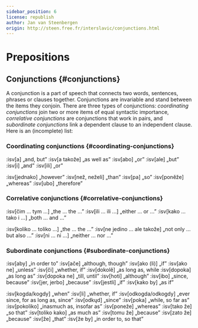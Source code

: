 ```yaml
---
sidebar_position: 6
license: republish
author: Jan van Steenbergen
origin: http://steen.free.fr/interslavic/conjunctions.html
---
```


# Prepositions

## Conjunctions \{#conjunctions}

A conjunction is a part of speech that connects two words, sentences, phrases or clauses together. Conjunctions are invariable and stand between the items they conjoin. There are three types of conjunctions: _coordinating conjunctions_ join two or more items of equal syntactic importance, _correlative conjunctions_ are conjunctions that work in pairs, and _subordinate conjunctions_ link a dependent clause to an independent clause. Here is an (incomplete) list:

### Coordinating conjunctions \{#coordinating-conjunctions}

:isv[a] „and, but”
:isv[a takože] „as well as”
:isv[abo] „or”
:isv[ale] „but”
:isv[i] „and”
:isv[ili] „or”

:isv[jednako] „however”
:isv[než, neželi] „than”
:isv[pa] „so”
:isv[poněže] „whereas”
:isv[ubo] „therefore”

### Correlative conjunctions \{#correlative-conjunctions}

:isv[čim ... tym ...] „the ... the ...”
:isv[ili ... ili ...] „either ... or ...”
:isv[kako ... tako i ...] „both ... and ...”

:isv[koliko ... toliko ...] „the ... the ...”
:isv[ne jedino ... ale takože] „not only ... but also ...”
:isv[ni ... ni ...] „neither ... nor ...”

### Subordinate conjunctions \{#subordinate-conjunctions}

:isv[aby] „in order to”
:isv[ače] „although, though”
:isv[ako (li)] „if”
:isv[ako ne] „unless”
:isv[či] „whether, if”
:isv[dokolě] „as long as, while
:isv[dopoka] „as long as”
:isv[dopoka ne] „till, until”
:isv[hoti] „although”
:isv[ibo] „since, because”
:isv[jer, jerbo] „because”
:isv[jestli] „if”
:isv[kako by] „as if”

:isv[kogda/kogdy] „when”
:isv[li] „whether, if”
:isv[odkogda/odkogdy] „ever since, for as long as, since”
:isv[odkųd] „since”
:isv[poka] „while, so far as”
:isv[pokoliko] „inasmuch as, insofar as” :isv[poneže] „whereas”
:isv[tako že] „so that”
:isv[toliko kako] „as much as”
:isv[tomu že] „because”
:isv[zato že] „because”
:isv[že] „that”
:isv[že by] „in order to, so that”
